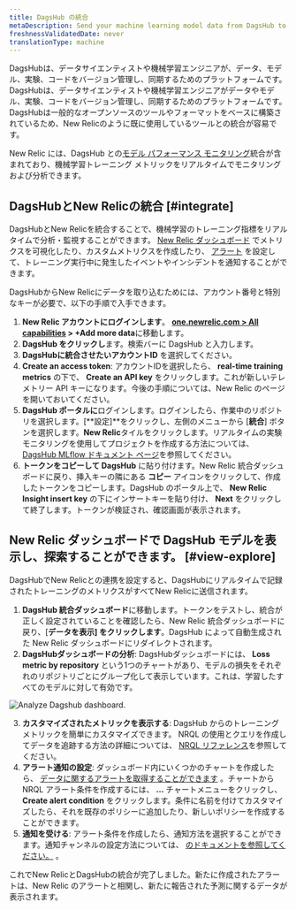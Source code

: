 ```yaml
---
title: DagsHub の統合
metaDescription: Send your machine learning model data from DagsHub to New Relic to understand your model's performance.
freshnessValidatedDate: never
translationType: machine
---
```



DagsHubは、データサイエンティストや機械学習エンジニアが、データ、モデル、実験、コードをバージョン管理し、同期するためのプラットフォームです。DagsHubは、データサイエンティストや機械学習エンジニアがデータやモデル、実験、コードをバージョン管理し、同期するためのプラットフォームです。DagsHubは一般的なオープンソースのツールやフォーマットをベースに構築されているため、New Relicのように既に使用しているツールとの統合が容易です。

New Relic には、DagsHub との[モデル パフォーマンス モニタリング](/docs/alerts-applied-intelligence/mlops/get-started/intro-mlops/)統合が含まれており、機械学習トレーニング メトリックをリアルタイムでモニタリングおよび分析できます。

## DagsHubとNew Relicの統合 [#integrate]

DagsHubとNew Relicを統合することで、機械学習のトレーニング指標をリアルタイムで分析・監視することができます。 [New Relic ダッシュボード](/docs/query-your-data/explore-query-data/dashboards/introduction-dashboards/) でメトリクスを可視化したり、カスタムメトリクスを作成したり、 [アラート](/docs/alerts-applied-intelligence/new-relic-alerts/learn-alerts/introduction-alerts/) を設定して、トレーニング実行中に発生したイベントやインシデントを通知することができます。

DagsHubからNew Relicにデータを取り込むためには、アカウント番号と特別なキーが必要で、以下の手順で入手できます。

1. **New Relic アカウントにログインします**。 **[one.newrelic.com > All capabilities](https://one.newrelic.com/all-capabilities) > +Add more data**に移動します。
2. **DagsHub をクリックし**ます。検索バーに DagsHub と入力します。
3. **DagsHubに統合させたいアカウントID** を選択してください。
4. **Create an access token**: アカウントIDを選択したら、 **real-time training metrics** の下で、 **Create an API key** をクリックします。これが新しいテレメトリー API キーになります。今後の手順については、New Relic のページを開いておいてください。
5. **DagsHub ポータルに**ログインします。ログインしたら、作業中のリポジトリを選択します。\[**設定]**をクリックし、左側のメニューから \[**統合**] ボタンを選択します。**New Relic**タイルをクリックします。リアルタイムの実験モニタリングを使用してプロジェクトを作成する方法については、 [DagsHub MLflow ドキュメント ページ](https://dagshub.com/docs/integration_guide/mlflow_tracking/)を参照してください。
6. **トークンをコピーして DagsHub** に貼り付けます。New Relic 統合ダッシュボードに戻り、挿入キーの隣にある **コピー** アイコンをクリックして、作成したトークンをコピーします。DagsHub のポータル上で、 **New Relic Insight insert key** の下にインサートキーを貼り付け、 **Next** をクリックして終了します。トークンが検証され、確認画面が表示されます。

<InstallFeedback/>

## New Relic ダッシュボードで DagsHub モデルを表示し、探索することができます。 [#view-explore]

DagsHubでNew Relicとの連携を設定すると、DagsHubにリアルタイムで記録されたトレーニングのメトリクスがすべてNew Relicに送信されます。

1. **DagsHub 統合ダッシュボード**に移動します。トークンをテストし、統合が正しく設定されていることを確認したら、New Relic 統合ダッシュボードに戻り、\[**データを表示] をクリックします**。DagsHub によって自動生成された New Relic ダッシュボードにリダイレクトされます。
2. **DagsHubダッシュボードの分析**: DagsHubダッシュボードには、 **Loss metric by repository** という1つのチャートがあり、モデルの損失をそれぞれのリポジトリごとにグループ化して表示しています。これは、学習したすべてのモデルに対して有効です。

<img
  title="Analyze Dagshub dashboard"
  alt="Analyze Dagshub dashboard."
  src={modelperformancemonitoringDasgshubDashboard}
/>

3. **カスタマイズされたメトリックを表示する**: DagsHub からのトレーニング メトリックを簡単にカスタマイズできます。 NRQL の使用とクエリを作成してデータを追跡する方法の詳細については、 [NRQL リファレンス](/docs/query-your-data/nrql-new-relic-query-language/get-started/nrql-syntax-clauses-functions/)を参照してください。
4. **アラート通知の設定**: ダッシュボード内にいくつかのチャートを作成したら、 [データに関するアラートを取得することができます](/docs/alerts-applied-intelligence/new-relic-alerts/alert-policies/create-edit-or-find-alert-policy/) 。チャートから NRQL アラート条件を作成するには、 **...** チャートメニューをクリックし、 **Create alert condition** をクリックします。条件に名前を付けてカスタマイズしたら、それを既存のポリシーに追加したり、新しいポリシーを作成することができます。
5. **通知を受ける**: アラート条件を作成したら、通知方法を選択することができます。通知チャンネルの設定方法については、 [のドキュメントを参照してください。](/docs/alerts-applied-intelligence/new-relic-alerts/alert-notifications/notification-channels-control-where-send-alerts/) 。

これでNew RelicとDagsHubの統合が完了しました。新たに作成されたアラートは、New Relic のアラートと相関し、新たに報告された予測に関するデータが表示されます。